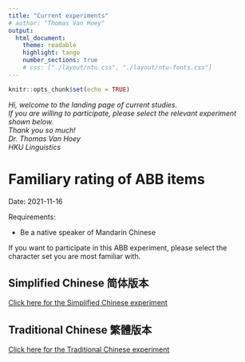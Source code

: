 ```yaml
---
title: "Current experiments"
# author: "Thomas Van Hoey"
output: 
  html_document:
    theme: readable
    highlight: tango
    number_sections: true
    # css: ["./layout/ntu.css", "./layout/ntu-fonts.css"]
---
```


```r
knitr::opts_chunk$set(echo = TRUE)
```




*Hi, welcome to the landing page of current studies.*
<br>
*If you are willing to participate, please select the relevant experiment shown below.*
<br>
*Thank you so much!*
<br>
*Dr. Thomas Van Hoey*
<br>
*HKU Linguistics*




# Familiary rating of ABB items

Date: 2021-11-16

Requirements:

* Be a native speaker of Mandarin Chinese

If you want to participate in this ABB experiment, please select the character set you are most familiar with.


## Simplified Chinese 简体版本

[Click here for the Simplified Chinese experiment](https://hku.au1.qualtrics.com/jfe/form/SV_77HB9Vswwx7LPD0)

## Traditional Chinese 繁體版本

[Click here for the Traditional Chinese experiment](https://hku.au1.qualtrics.com/jfe/form/SV_eL5OKy6ITdFNHds)














